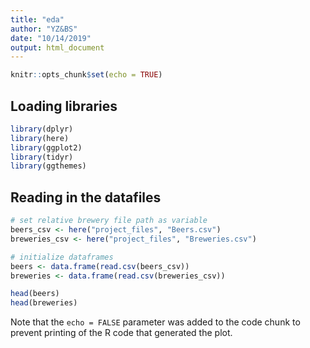 ```yaml
---
title: "eda"
author: "YZ&BS"
date: "10/14/2019"
output: html_document
---
```


```r
knitr::opts_chunk$set(echo = TRUE)
```


## Loading libraries
```r
library(dplyr)
library(here)
library(ggplot2)
library(tidyr)
library(ggthemes)
```

## Reading in the datafiles

```r
# set relative brewery file path as variable
beers_csv <- here("project_files", "Beers.csv")
breweries_csv <- here("project_files", "Breweries.csv")

# initialize dataframes
beers <- data.frame(read.csv(beers_csv))
breweries <- data.frame(read.csv(breweries_csv))

head(beers)
head(breweries)
```

Note that the `echo = FALSE` parameter was added to the code chunk to prevent printing of the R code that generated the plot.
